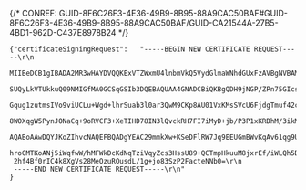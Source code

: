 

{/* CONREF: GUID-8F6C26F3-4E36-49B9-8B95-88A9CAC50BAF#GUID-8F6C26F3-4E36-49B9-8B95-88A9CAC50BAF/GUID-CA21544A-27B5-4BD1-962D-C437E8978B24  */}

```other
{"certificateSigningRequest": 	"-----BEGIN NEW CERTIFICATE REQUEST-----\r\n
 MIIBeDCB1gIBADA2MR3wHAYDVQQKExVTZWxmU4lnbmVkQ5VydGlmaWNhdGUxFzAVBgNVBAMTDkdS\r\n
 SUQyLkVTUkkuQ09NMIGfMA0GCSqGSIb3DQEBAQUAA4GNADCBiQKBgQDH9jNGP/ZPn75GIcs/uFi7\r\n
 Gqug1zutmsIVo9viUCLu+Wgd+lhrSuab3l0ar3QwM9CKp8AU01VxKMsSVcU6FjdgTmuf42cOhTEO\r\n
 8WOXqgW5PynJONaCq+9oRVCF3+XeTIHD78IN3lQvckRH7FI7iMyD+jb/P3P1xKRDhM/3ikMfJwID\r\n
 AQABoAAwDQYJKoZIhvcNAQEFBQADgYEAC29mmkXw+KSeDFlRW7Jq9EEUGmBWvKqAv61qg9UQ0JD8\r\n
 hroCMTKoANj5iWqfwW/hMFWkDcKdNqTziVqyZcs3HssU89+QCTmpHkuuM8jxrEf/iWLQh5Dr4Srv\r\n
 2hf4Bf0rIC4k8XgVs28MeOzuROusdL/1g+jo83SzP2FacteNNb0=\r\n
 -----END NEW CERTIFICATE REQUEST-----\r\n"
}
```

 
